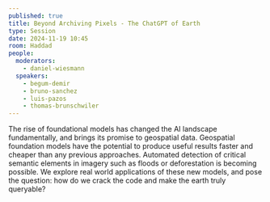 ```yaml
---
published: true
title: Beyond Archiving Pixels - The ChatGPT of Earth
type: Session
date: 2024-11-19 10:45
room: Haddad
people:
  moderators:
    - daniel-wiesmann
  speakers:
    - begum-demir
    - bruno-sanchez
    - luis-pazos
    - thomas-brunschwiler
---
```

The rise of foundational models has changed the AI landscape fundamentally, and brings its promise to geospatial data. Geospatial foundation models have the potential to produce useful results faster and cheaper than any previous approaches. Automated detection of critical semantic elements in imagery such as floods or deforestation is becoming possible. We explore real world applications of these new models, and pose the question: how do we crack the code and make the earth truly queryable?